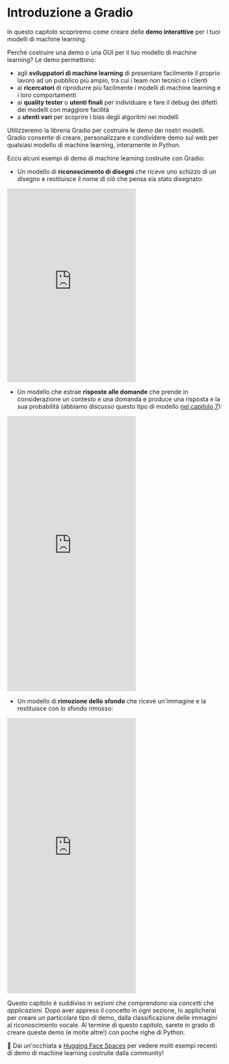 # Introduzione a Gradio

<CourseFloatingBanner
    chapter={9}
    classNames="absolute z-10 right-0 top-0"
/>

In questo capitolo scopriremo come creare delle **demo interattive** per i tuoi modelli di machine learning.

Perché costruire una demo o una GUI per il tuo modello di machine learning? Le demo permettono:

- agli **sviluppatori di machine learning** di presentare facilmente il proprio lavoro ad un pubblico più ampio, tra cui i team non tecnici o i clienti
- ai **ricercatori** di riprodurre più facilmente i modelli di machine learning e i loro comportamenti 
- ai **quality tester** o **utenti finali**  per individuare e fare il debug dei difetti dei modelli con maggiore facilità
- a **utenti vari** per scoprire i bias degli algoritmi nei modelli

Utilizzeremo la libreria Gradio per costruire le demo dei nostri modelli. Gradio consente di creare, personalizzare e condividere demo sul web per qualsiasi modello di machine learning, interamente in Python.

Ecco alcuni esempi di demo di machine learning costruite con Gradio:

* Un modello di **riconoscimento di disegni** che riceve uno schizzo di un disegno e restituisce il nome di ciò che pensa sia stato disegnato:

<iframe src="https://course-demos-draw2.hf.space" frameBorder="0" height="450" title="Gradio app" class="container p-0 flex-grow space-iframe" allow="accelerometer; ambient-light-sensor; autoplay; battery; camera; document-domain; encrypted-media; fullscreen; geolocation; gyroscope; layout-animations; legacy-image-formats; magnetometer; microphone; midi; oversized-images; payment; picture-in-picture; publickey-credentials-get; sync-xhr; usb; vr ; wake-lock; xr-spatial-tracking" sandbox="allow-forms allow-modals allow-popups allow-popups-to-escape-sandbox allow-same-origin allow-scripts allow-downloads"></iframe>

* Un modello che estrae **risposte alle domande** che prende in considerazione un contesto e una domanda e produce una risposta e la sua probabilità (abbiamo discusso questo tipo di modello [nel capitolo 7](/course/chapter7/7)):

<iframe src="https://course-demos-question-answering-simple.hf.space" frameBorder="0" height="640" title="Gradio app" class="container p-0 flex-grow space-iframe" allow="accelerometer; ambient-light-sensor; autoplay; battery; camera; document-domain; encrypted-media; fullscreen; geolocation; gyroscope; layout-animations; legacy-image-formats; magnetometer; microphone; midi; oversized-images; payment; picture-in-picture; publickey-credentials-get; sync-xhr; usb; vr ; wake-lock; xr-spatial-tracking" sandbox="allow-forms allow-modals allow-popups allow-popups-to-escape-sandbox allow-same-origin allow-scripts allow-downloads"></iframe>

* Un modello di **rimozione dello sfondo** che riceve un'immagine e la restituisce con lo sfondo rimosso:

<iframe src="https://course-demos-remove-bg-original.hf.space" frameBorder="0" height="640" title="Gradio app" class="container p-0 flex-grow space-iframe" allow="accelerometer; ambient-light-sensor; autoplay; battery; camera; document-domain; encrypted-media; fullscreen; geolocation; gyroscope; layout-animations; legacy-image-formats; magnetometer; microphone; midi; oversized-images; payment; picture-in-picture; publickey-credentials-get; sync-xhr; usb; vr ; wake-lock; xr-spatial-tracking" sandbox="allow-forms allow-modals allow-popups allow-popups-to-escape-sandbox allow-same-origin allow-scripts allow-downloads"></iframe>

Questo capitolo è suddiviso in sezioni che comprendono sia _concetti_ che _applicazioni_. Dopo aver appreso il concetto in ogni sezione, lo applicherai per creare un particolare tipo di demo, dalla classificazione delle immagini al riconoscimento vocale. Al termine di questo capitolo, sarete in grado di creare queste demo (e molte altre!) con poche righe di Python.

<Tip>
👀 Dai un'occhiata a <a href="https://huggingface.co/spaces" target="_blank">Hugging Face Spaces</a> per vedere molti esempi recenti di demo di machine learning costruite dalla community!
</Tip>
